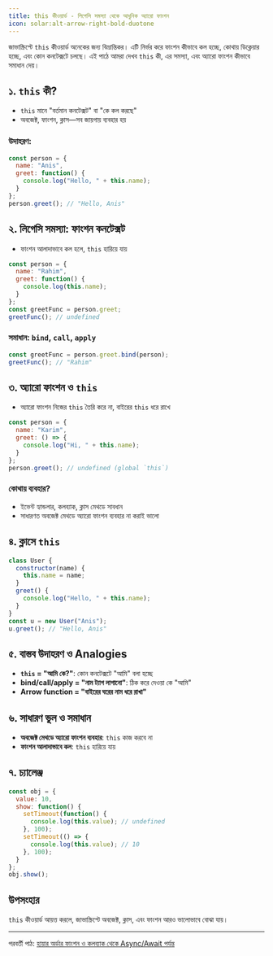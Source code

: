 ```yaml
---
title: this কীওয়ার্ড - লিগেসি সমস্যা থেকে আধুনিক অ্যারো ফাংশন
icon: solar:alt-arrow-right-bold-duotone
---
```


জাভাস্ক্রিপ্টে `this` কীওয়ার্ড অনেকের জন্য বিভ্রান্তিকর। এটি নির্ভর করে ফাংশন কীভাবে কল হচ্ছে, কোথায় ডিক্লেয়ার হচ্ছে, এবং কোন কনটেক্সটে চলছে। এই পাঠে আমরা দেখব `this` কী, এর সমস্যা, এবং অ্যারো ফাংশন কীভাবে সমাধান দেয়।

## ১. `this` কী?

- `this` মানে "বর্তমান কনটেক্সট" বা "কে কল করছে"
- অবজেক্ট, ফাংশন, ক্লাস—সব জায়গায় ব্যবহার হয়

### উদাহরণ:

```js
const person = {
  name: "Anis",
  greet: function() {
    console.log("Hello, " + this.name);
  }
};
person.greet(); // "Hello, Anis"
```

## ২. লিগেসি সমস্যা: ফাংশন কনটেক্সট

- ফাংশন আলাদাভাবে কল হলে, `this` হারিয়ে যায়

```js
const person = {
  name: "Rahim",
  greet: function() {
    console.log(this.name);
  }
};
const greetFunc = person.greet;
greetFunc(); // undefined
```

### সমাধান: `bind`, `call`, `apply`

```js
const greetFunc = person.greet.bind(person);
greetFunc(); // "Rahim"
```

## ৩. অ্যারো ফাংশন ও `this`

- অ্যারো ফাংশন নিজের `this` তৈরি করে না, বাইরের `this` ধরে রাখে

```js
const person = {
  name: "Karim",
  greet: () => {
    console.log("Hi, " + this.name);
  }
};
person.greet(); // undefined (global `this`)
```

### কোথায় ব্যবহার?
- ইভেন্ট হ্যান্ডলার, কলব্যাক, ক্লাস মেথডে সাবধান
- সাধারণত অবজেক্ট মেথডে অ্যারো ফাংশন ব্যবহার না করাই ভালো

## ৪. ক্লাসে `this`

```js
class User {
  constructor(name) {
    this.name = name;
  }
  greet() {
    console.log("Hello, " + this.name);
  }
}
const u = new User("Anis");
u.greet(); // "Hello, Anis"
```

## ৫. বাস্তব উদাহরণ ও Analogies

- **`this` = "আমি কে?"**: কোন কনটেক্সটে "আমি" বলা হচ্ছে
- **bind/call/apply = "নাম ট্যাগ লাগানো"**: ঠিক করে দেওয়া কে "আমি"
- **Arrow function = "বাইরের ঘরের নাম ধরে রাখা"**

## ৬. সাধারণ ভুল ও সমাধান

- **অবজেক্ট মেথডে অ্যারো ফাংশন ব্যবহার**: `this` কাজ করবে না
- **ফাংশন আলাদাভাবে কল**: `this` হারিয়ে যায়

## ৭. চ্যালেঞ্জ

```js
const obj = {
  value: 10,
  show: function() {
    setTimeout(function() {
      console.log(this.value); // undefined
    }, 100);
    setTimeout(() => {
      console.log(this.value); // 10
    }, 100);
  }
};
obj.show();
```

## উপসংহার

`this` কীওয়ার্ড আয়ত্ত করলে, জাভাস্ক্রিপ্টে অবজেক্ট, ক্লাস, এবং ফাংশন আরও ভালোভাবে বোঝা যায়।

---

পরবর্তী পাঠ: [হায়ার অর্ডার ফাংশন ও কলব্যাক থেকে Async/Await পর্যন্ত](/js/function-patterns)
